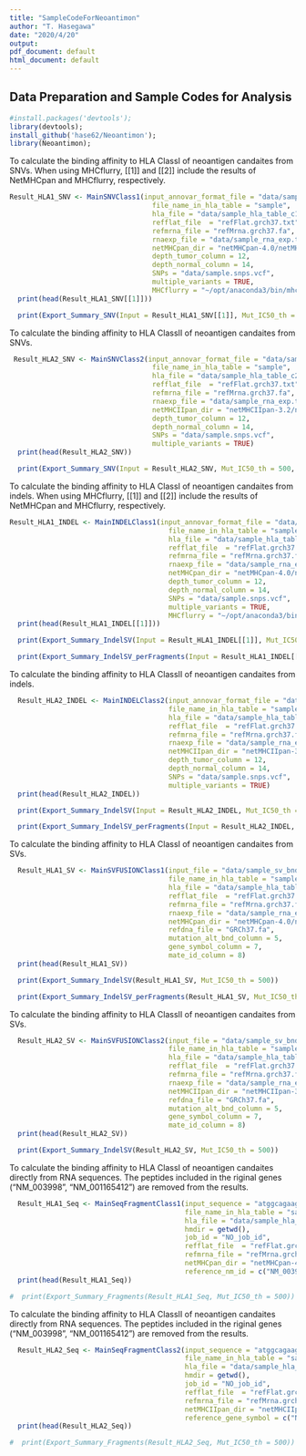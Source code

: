 ```yaml
---
title: "SampleCodeForNeoantimon"
author: "T. Hasegawa"
date: "2020/4/20"
output:
pdf_document: default
html_document: default
---
```


<!--
%\VignetteEngine{knitr::knitr}
%\VignetteIndexEntry{Sample Code to Use Neoantimon}
-->

## Data Preparation and Sample Codes for Analysis
```r
#install.packages('devtools');
library(devtools);
install_github('hase62/Neoantimon');
library(Neoantimon);
```

To calculate the binding affinity to HLA ClassI of neoantigen candaites from SNVs. When using MHCflurry, [[1]] and [[2]] include the results of NetMHCpan and MHCflurry, respectively. 
```r
Result_HLA1_SNV <- MainSNVClass1(input_annovar_format_file = "data/sample_vcf.annovar.txt",
                                   file_name_in_hla_table = "sample",
                                   hla_file = "data/sample_hla_table_c1.txt",
                                   refflat_file  = "refFlat.grch37.txt",
                                   refmrna_file = "refMrna.grch37.fa",
                                   rnaexp_file = "data/sample_rna_exp.txt",
                                   netMHCpan_dir = "netMHCpan-4.0/netMHCpan",
                                   depth_tumor_column = 12,
                                   depth_normal_column = 14,
                                   SNPs = "data/sample.snps.vcf",
                                   multiple_variants = TRUE,
                                   MHCflurry = "~/opt/anaconda3/bin/mhctools")
  print(head(Result_HLA1_SNV[[1]]))
```

```r
  print(Export_Summary_SNV(Input = Result_HLA1_SNV[[1]], Mut_IC50_th = 500, Wt_IC50_th = 500))
```

To calculate the binding affinity to HLA ClassII of neoantigen candaites from SNVs. 
```r
 Result_HLA2_SNV <- MainSNVClass2(input_annovar_format_file = "data/sample_vcf.annovar.txt",
                                   file_name_in_hla_table = "sample",
                                   hla_file = "data/sample_hla_table_c2.txt",
                                   refflat_file  = "refFlat.grch37.txt",
                                   refmrna_file = "refMrna.grch37.fa",
                                   rnaexp_file = "data/sample_rna_exp.txt",
                                   netMHCIIpan_dir = "netMHCIIpan-3.2/netMHCIIpan",
                                   depth_tumor_column = 12,
                                   depth_normal_column = 14,
                                   SNPs = "data/sample.snps.vcf",
                                   multiple_variants = TRUE)
  print(head(Result_HLA2_SNV))
```

```r
  print(Export_Summary_SNV(Input = Result_HLA2_SNV, Mut_IC50_th = 500, Wt_IC50_th = 500))
```

To calculate the binding affinity to HLA ClassI of neoantigen candaites from indels. When using MHCflurry, [[1]] and [[2]] include the results of NetMHCpan and MHCflurry, respectively. 
```r
Result_HLA1_INDEL <- MainINDELClass1(input_annovar_format_file = "data/sample_vcf.annovar.txt",
                                       file_name_in_hla_table = "sample",
                                       hla_file = "data/sample_hla_table_c1.txt",
                                       refflat_file  = "refFlat.grch37.txt",
                                       refmrna_file = "refMrna.grch37.fa",
                                       rnaexp_file = "data/sample_rna_exp.txt",
                                       netMHCpan_dir = "netMHCpan-4.0/netMHCpan",
                                       depth_tumor_column = 12,
                                       depth_normal_column = 14,
                                       SNPs = "data/sample.snps.vcf",
                                       multiple_variants = TRUE,
                                       MHCflurry = "~/opt/anaconda3/bin/mhctools")
  print(head(Result_HLA1_INDEL[[1]]))
```

```r
  print(Export_Summary_IndelSV(Input = Result_HLA1_INDEL[[1]], Mut_IC50_th = 500))
```

```r
  print(Export_Summary_IndelSV_perFragments(Input = Result_HLA1_INDEL[[1]], Mut_IC50_th = 500))
```

To calculate the binding affinity to HLA ClassII of neoantigen candaites from indels.  
```r
  Result_HLA2_INDEL <- MainINDELClass2(input_annovar_format_file = "data/sample_vcf.annovar.txt",
                                       file_name_in_hla_table = "sample",
                                       hla_file = "data/sample_hla_table_c2.txt",
                                       refflat_file  = "refFlat.grch37.txt",
                                       refmrna_file = "refMrna.grch37.fa",
                                       rnaexp_file = "data/sample_rna_exp.txt",
                                       netMHCIIpan_dir = "netMHCIIpan-3.2/netMHCIIpan",
                                       depth_tumor_column = 12,
                                       depth_normal_column = 14,
                                       SNPs = "data/sample.snps.vcf",
                                       multiple_variants = TRUE)
  print(head(Result_HLA2_INDEL))
```

```r
  print(Export_Summary_IndelSV(Input = Result_HLA2_INDEL, Mut_IC50_th = 500))
```

```r
  print(Export_Summary_IndelSV_perFragments(Input = Result_HLA2_INDEL, Mut_IC50_th = 500))
```

To calculate the binding affinity to HLA ClassI of neoantigen candaites from SVs.  
```r
  Result_HLA1_SV <- MainSVFUSIONClass1(input_file = "data/sample_sv_bnd.txt",
                                       file_name_in_hla_table = "sample",
                                       hla_file = "data/sample_hla_table_c1.txt",
                                       refflat_file  = "refFlat.grch37.txt",
                                       refmrna_file = "refMrna.grch37.fa",
                                       rnaexp_file = "data/sample_rna_exp.txt",
                                       netMHCpan_dir = "netMHCpan-4.0/netMHCpan",
                                       refdna_file = "GRCh37.fa",
                                       mutation_alt_bnd_column = 5,
                                       gene_symbol_column = 7,
                                       mate_id_column = 8)
  print(head(Result_HLA1_SV))
```

```r
  print(Export_Summary_IndelSV(Result_HLA1_SV, Mut_IC50_th = 500))
```

```r
  print(Export_Summary_IndelSV_perFragments(Result_HLA1_SV, Mut_IC50_th = 500))
```

To calculate the binding affinity to HLA ClassII of neoantigen candaites from SVs.  
```r
  Result_HLA2_SV <- MainSVFUSIONClass2(input_file = "data/sample_sv_bnd.txt",
                                       file_name_in_hla_table = "sample",
                                       hla_file = "data/sample_hla_table_c2.txt",
                                       refflat_file  = "refFlat.grch37.txt",
                                       refmrna_file = "refMrna.grch37.fa",
                                       rnaexp_file = "data/sample_rna_exp.txt",
                                       netMHCIIpan_dir = "netMHCIIpan-3.2/netMHCIIpan",
                                       refdna_file = "GRCh37.fa",
                                       mutation_alt_bnd_column = 5,
                                       gene_symbol_column = 7,
                                       mate_id_column = 8)
  print(head(Result_HLA2_SV))
```

```r
  print(Export_Summary_IndelSV(Result_HLA2_SV, Mut_IC50_th = 500))
```

To calculate the binding affinity to HLA ClassI of neoantigen candaites directly from RNA sequences. The peptides included in the riginal genes ("NM_003998", "NM_001165412") are removed from the results. 
```r
  Result_HLA1_Seq <- MainSeqFragmentClass1(input_sequence = "atggcagaagatgatccatatttgggaaggcctgaaaaaatgtttcatttggatccttctttgactcatacaatatttaatc",
                                           file_name_in_hla_table = "sample",
                                           hla_file = "data/sample_hla_table_c1.txt",
                                           hmdir = getwd(),
                                           job_id = "NO_job_id",
                                           refflat_file  = "refFlat.grch37.txt",
                                           refmrna_file = "refMrna.grch37.fa",
                                           netMHCpan_dir = "netMHCpan-4.0/netMHCpan",
                                           reference_nm_id = c("NM_003998", "NM_001165412"))
  print(head(Result_HLA1_Seq))
```

```r
#  print(Export_Summary_Fragments(Result_HLA1_Seq, Mut_IC50_th = 500))
```

To calculate the binding affinity to HLA ClassII of neoantigen candaites directly from RNA sequences. The peptides included in the riginal genes ("NM_003998", "NM_001165412") are removed from the results. 
```r
  Result_HLA2_Seq <- MainSeqFragmentClass2(input_sequence = "atggcagaagatgatccatatttgggaaggcctgaacaaatgtttcatttgatccttctttgactcatacaatatttaatc",
                                           file_name_in_hla_table = "sample",
                                           hla_file = "data/sample_hla_table_c2.txt",
                                           hmdir = getwd(),
                                           job_id = "NO_job_id",
                                           refflat_file  = "refFlat.grch37.txt",
                                           refmrna_file = "refMrna.grch37.fa",
                                           netMHCIIpan_dir = "netMHCIIpan-3.2/netMHCIIpan",
                                           reference_gene_symbol = c("NFKB1", "BCL3"))
  print(head(Result_HLA2_Seq))
```

```r
#  print(Export_Summary_Fragments(Result_HLA2_Seq, Mut_IC50_th = 500))
```
